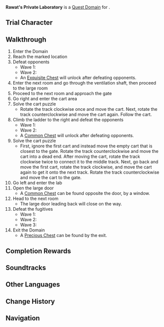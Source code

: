 {{Domain Infobox
|image        = Domain Rawat's Private Laboratory.png
|type         = Quest
|description  = With the aid of the clues you found in Rawat's residence, you found this hidden underground laboratory. The truth behind Rawat's disappearance and the case may be hidden within...
|quest        = Underground Crime
|quest_type   = Story
|poi          = 
|subarea      = 
|area         = Fontaine Research Institute of Kinetic Energy Engineering Region
|region       = Fontaine
|requiredAR   = 
|recLevel     = 
|recElements  = Hydro
|trial        = Sigewinne
|rewards      = Adventurer's Experience*2
}}
'''Rawat's Private Laboratory''' is a [[Quest Domain]] for {{Quest|Underground Crime}}.

==Trial Character==
{{Transclude|Underground Crime|Trial Character}}

==Walkthrough==
# Enter the Domain
# Reach the marked location
# Defeat opponents
#* Wave 1: {{Enemy List|Treasure Hoarders: Raptor; Treasure Hoarders: Pugilist; Recon Log Mek - Pneuma*2}}
#* Wave 2: {{Enemy List|Treasure Hoarders: Crusher; Treasure Hoarders: Cryo Potioneer; Treasure Hoarders: Electro Potioneer; Recon Log Mek - Pneuma*2}}
#* An [[Exquisite Chest]] will unlock after defeating opponents.
# Enter the next room and go through the ventilation shaft, then proceed to the large room
# Proceed to the next room and approach the gate
# Go right and enter the cart area
# Solve the cart puzzle
#* Rotate the track clockwise once and move the cart. Next, rotate the track counterclockwise and move the cart again. Follow the cart.
# Climb the ladder to the right and defeat the opponents
#* Wave 1: {{Enemy List|Large Pyro Slime; Pyro Slime*3}}
#* Wave 2: {{Enemy|Large Pyro Slime|x=3}}
#* A [[Common Chest]] will unlock after defeating opponents.
# Solve the cart puzzle
#* First, ignore the first cart and instead move the empty cart that is closest to the gate. Rotate the track counterclockwise and move the cart into a dead end. After moving the cart, rotate the track clockwise twice to connect it to the middle track. Next, go back and move the first cart, rotate the track clockwise, and move the cart again to get it onto the next track. Rotate the track counterclockwise and move the cart to the gate.
# Go left and enter the lab
# Open the large door
#* A [[Common Chest]] can be found opposite the door, by a window.
# Head to the next room
#* The large door leading back will close on the way.
# Defeat the fugitives
#* Wave 1: {{Enemy List|Treasure Hoarders: Crusher; Treasure Hoarders: Pugilist; Treasure Hoarders: Hydro Potioneer; Treasure Hoarders: Pyro Potioneer; Recon Log Mek - Pneuma*2}}
#* Wave 2: {{Enemy List|Assault Specialist Mek - Pneuma; Treasure Hoarders: Electro Potioneer; Treasure Hoarders: Cryo Potioneer*2; Recon Log Mek - Pneuma*2}}
#* Wave 3: {{Enemy List|Assault Specialist Mek - Pneuma; Suppression Specialist Mek - Pneuma}}
# Exit the Domain
#* A [[Precious Chest]] can be found by the exit.

==Completion Rewards==
{{Card List|delim=;|Varunada Lazurite Fragment*1;Adventurer's Experience*2;Mystic Enhancement Ore*2;Mora*10,000}}

==Soundtracks==
{{Soundtracks by Category Table|type=domain}}
<!--
==Gallery==
<gallery>
</gallery>
--><!--
==Video Guides==
{{EVT
|video1   = 
|caption1 = 
}}
-->

==Other Languages==
{{Other Languages
|en       = Rawat's Private Laboratory
|zhs      = 拉瓦特的私人实验室
|zhs_rm   = 
|zht      = 拉瓦特的私人實驗室
|zht_rm   = 
|zh_tl    = 
|ja       = ラワットの個人実験室
|ja_rm    = Rawatto no Kojin Jikkenshitsu
|ja_tl    = Rawat's Private Laboratory
|ko       = 라바트의 개인 실험실
|ko_tl    = 
|es       = Laboratorio privado de Rawat
|es_tl    = Rawat's Private Laboratory
|fr       = Laboratoire privé de Rawat
|fr_tl    = Rawat's Private Laboratory
|ru       = Личная лаборатория Равата
|ru_tl    = 
|th       = ห้องทดลองส่วนตัวของ Rawat
|th_rm    = 
|th_tl    = 
|vi       = Phòng Thí Nghiệm Riêng Của Rawat
|vi_tl    = 
|de       = Rawats Privatlabor
|de_tl    = Rawat's Private Laboratory
|id       = Laboratorium Pribadi Rawat
|id_tl    = 
|pt       = Laboratório Particular de Rawat
|pt_tl    = 
|tr       = Rawat'ın Özel Laboratuvarı
|tr_tl    = 
|it       = Laboratorio privato di Rawat
|it_tl    = 
}}

==Change History==
{{Change History|4.7}}

==Navigation==
{{Domain Navbox|temporary}}